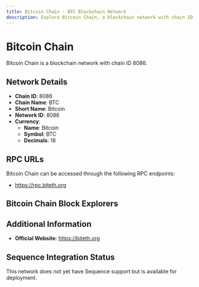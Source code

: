 ```yaml
--- 
title: Bitcoin Chain - BTC Blockchain Network
description: Explore Bitcoin Chain, a blockchain network with chain ID 8086. Learn about its native currency, Bitcoin, and how to interact with the network.
---
```


# Bitcoin Chain

Bitcoin Chain is a blockchain network with chain ID 8086.

## Network Details

- **Chain ID**: 8086
- **Chain Name**: BTC
- **Short Name**: Bitcoin
- **Network ID**: 8086
- **Currency**: 
  - **Name**: Bitcoin
  - **Symbol**: BTC
  - **Decimals**: 18

## RPC URLs

Bitcoin Chain can be accessed through the following RPC endpoints:

- https://rpc.biteth.org

## Bitcoin Chain Block Explorers



## Additional Information

- **Official Website**: https://biteth.org

## Sequence Integration Status

This network does not yet have Sequence support but is available for deployment.
